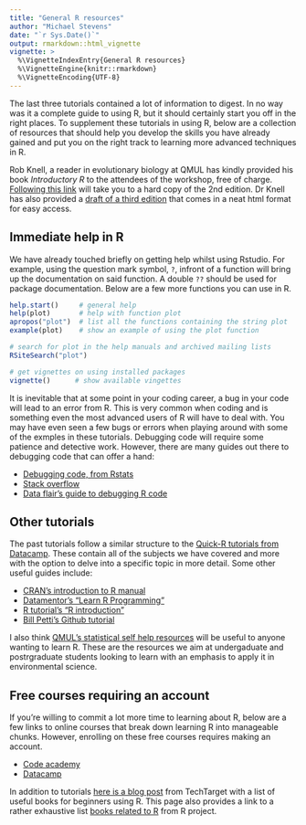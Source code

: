 ```yaml
---
title: "General R resources"
author: "Michael Stevens"
date: "`r Sys.Date()`"
output: rmarkdown::html_vignette
vignette: >
  %\VignetteIndexEntry{General R resources}
  %\VignetteEngine{knitr::rmarkdown}
  %\VignetteEncoding{UTF-8}
---
```


The last three tutorials contained a lot of information to digest. In no way was it a complete guide to using R, but it should certainly start you off in the right places. To supplement these tutorials in using R, below are a collection of resources that should help you develop the skills you have already gained and put you on the right track to learning more advanced techniques in R. 

Rob Knell, a reader in evolutionary biology at QMUL has kindly provided his book *Introductory R* to the attendees of the workshop, free of charge. [Following this link](https://drive.google.com/file/d/1fffd5eoH5sThlZHb02E9Bh_cS8tSunnE/view?usp=sharing) will take you to a hard copy of the 2nd edition. Dr Knell has also provided a [draft of a third edition](http://research.sbcs.qmul.ac.uk/r.knell/intro_R_3rd_ed/) that comes in a neat html format for easy access.  

## Immediate help in R 

We have already touched briefly on getting help whilst using Rstudio. For example, using the question mark symbol, `?`, infront of a function will bring up the documentation on said function. A double `??` should be used for package documentation. Below are a few more functions you can use in R.

```r
help.start()     # general help
help(plot)       # help with function plot
apropos("plot")  # list all the functions containing the string plot
example(plot)    # show an example of using the plot function 

# search for plot in the help manuals and archived mailing lists
RSiteSearch("plot")

# get vignettes on using installed packages
vignette()      # show available vingettes
```

It is inevitable that at some point in your coding career, a bug in your code will lead to an error from R. This is very common when coding and is something even the most advanced users of R will have to deal with. You may have even seen a few bugs or errors when playing around with some of the exmples in these tutorials. Debugging code will require some patience and detective work. However, there are many guides out there to debugging code that can offer a hand:

* [Debugging code, from Rstats](https://rstats.wtf/debugging-r-code.html)
* [Stack overflow](https://stackoverflow.com/questions/tagged/r)
* [Data flair's guide to debugging R code](https://data-flair.training/blogs/debugging-in-r-programming/)
  

## Other tutorials

The past tutorials follow a similar structure to the [Quick-R tutorials from Datacamp](https://www.statmethods.net/r-tutorial/index.html). These contain all of the subjects we have covered and more with the option to delve into a specific topic in more detail. Some other useful guides include:

* [CRAN's introduction to R manual](https://cran.r-project.org/doc/manuals/r-release/R-intro.pdf)
* [Datamentor's "Learn R Programming"](https://www.datamentor.io/r-programming/#:~:text=R%20is%20a%20programming%20language,analyze%2C%20visualize%20and%20present%20data.)
* [R tutorial's "R introduction"](http://www.r-tutor.com/r-introduction)
* [Bill Petti's Github tutorial](https://billpetti.github.io/Crash_course_in_R/)

I also think [QMUL's statistical self help resources](https://qmplus.qmul.ac.uk/course/view.php?id=13492) will be useful to anyone wanting to learn R. These are the resources we aim at undergaduate and postrgraduate students looking to learn with an emphasis to apply it in environmental science. 

## Free courses requiring an account

If you're willing to commit a lot more time to learning about R, below are a few links to online courses that break down learning R into manageable chunks. However, enrolling on these free courses requires making an account. 

* [Code academy](https://www.codecademy.com/learn/learn-r)
* [Datacamp](https://www.datacamp.com/courses/free-introduction-to-r)

In addition to tutorials [here is a blog post](https://www.datasciencecentral.com/profiles/blogs/10-great-books-about-r-1) from TechTarget with a list of useful books for beginners using R. This page also provides a link to a rather exhaustive list [books related to R](https://www.r-project.org/doc/bib/R-books.html) from R project.
